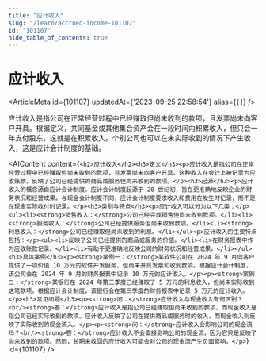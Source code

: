 ```yaml
---
title: "应计收入"
slug: "/learn/accrued-income-101107"
id: "101107"
hide_table_of_contents: true
---
```



# 应计收入

<ArticleMeta id={101107} updatedAt={'2023-09-25 22:58:54'} alias={`[]`} />
<div className='border-solid border-b border-t-0 my-4 border-[var(--ifm-color-gray-300)]' />

应计收入是指公司在正常经营过程中已经赚取但尚未收到的款项，且发票尚未向客户开具。根据定义，共同基金或其他集合资产会在一段时间内积累收入，但只会一年支付股东，这就是在积累收入。个别公司也可以在未实际收到的情况下产生收入，这是应计会计制度的基础。

<AIContent content={`<h2>应计收入</h2><h3>定义</h3><p>应计收入是指公司在正常经营过程中已经赚取但尚未收到的款项，且发票尚未向客户开具。这种收入在会计上被记录为应收账款，反映了公司已经提供的商品或服务但尚未收到的款项。</p><h3>起源</h3><p>应计收入的概念源自应计会计制度。应计会计制度起源于 20 世纪初，旨在更准确地反映企业的财务状况和经营成果。与现金会计制度不同，应计会计制度要求收入和费用在发生时记录，而不是在现金实际收付时记录。</p><h3>类别与特点</h3><p>应计收入可以分为以下几类：</p><ul><li><strong>销售收入：</strong>公司已经完成销售但尚未收到款项。</li><li><strong>服务收入：</strong>公司已经提供服务但尚未收到款项。</li><li><strong>利息收入：</strong>公司已经赚取但尚未收到的利息。</li></ul><p>应计收入的主要特点包括：</p><ul><li>反映了公司已经提供的商品或服务的价值。</li><li>在财务报表中作为应收账款记录。</li><li>有助于更准确地反映公司的财务状况和经营成果。</li></ul><h3>具体案例</h3><p><strong>案例一：</strong>某软件公司在 2024 年 9 月向客户提供了一项价值 10 万元的软件开发服务，但尚未开具发票和收到款项。根据应计会计制度，该公司会在 2024 年 9 月的财务报表中记录 10 万元的应计收入。</p><p><strong>案例二：</strong>某银行在 2024 年第三季度已经赚取了 5 万元的利息收入，但尚未实际收到这笔款项。根据应计会计制度，该银行会在第三季度的财务报表中记录 5 万元的应计收入。</p><h3>常见问题</h3><p><strong>问：</strong>应计收入与现金收入有何区别？<br/><strong>答：</strong>应计收入是指公司已经赚取但尚未收到的款项，而现金收入是指公司已经实际收到的款项。应计收入反映了公司在提供商品或服务时的收入，而现金收入则反映了实际收到的现金流入。</p><p><strong>问：</strong>应计收入会影响公司的现金流吗？<br/><strong>答：</strong>应计收入不会直接影响公司的现金流，因为它只是反映了尚未收到的款项。然而，长期未收回的应计收入可能会对公司的现金流产生负面影响。</p>`} id={101107} />
